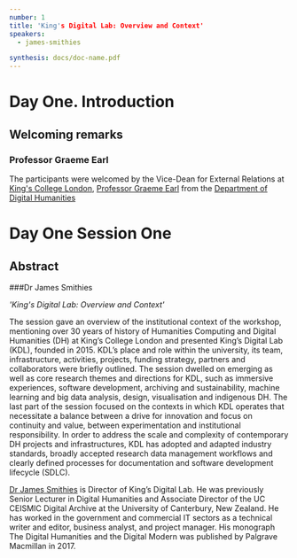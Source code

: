 ```yaml
---
number: 1
title: 'King's Digital Lab: Overview and Context'
speakers:
  - james-smithies

synthesis: docs/doc-name.pdf
---
```


# Day One. Introduction

## Welcoming remarks

### Professor Graeme Earl

The participants were welcomed by the Vice-Dean for External Relations at
[King's College London](https://www.kcl.ac.uk/),
[Professor Graeme Earl](https://www.kcl.ac.uk/people/professor-graeme-earl) from
the [Department of Digital Humanities](https://www.kcl.ac.uk/ddh)

# Day One Session One

## Abstract

###Dr James Smithies

_'King's Digital Lab: Overview and Context'_

The session gave an overview of the institutional context of the workshop,
mentioning over 30 years of history of Humanities Computing and Digital
Humanities (DH) at King’s College London and presented King’s Digital Lab (KDL),
founded in 2015. KDL’s place and role within the university, its team,
infrastructure, activities, projects, funding strategy, partners and
collaborators were briefly outlined. The session dwelled on emerging as well as
core research themes and directions for KDL, such as immersive experiences,
software development, archiving and sustainability, machine learning and big
data analysis, design, visualisation and indigenous DH. The last part of the
session focused on the contexts in which KDL operates that necessitate a balance
between a drive for innovation and focus on continuity and value, between
experimentation and institutional responsibility. In order to address the scale
and complexity of contemporary DH projects and infrastructures, KDL has adopted
and adapted industry standards, broadly accepted research data management
workflows and clearly defined processes for documentation and software
development lifecycle (SDLC).

<Download download="docs/1.1-Intro_KDL.pdf" />
<Speakers>
<Speaker speaker ="james-smithies">

[Dr James Smithies](https://www.kdl.kcl.ac.uk/who-we-are/dr-james-smithies/) is
Director of King’s Digital Lab. He was previously Senior Lecturer in Digital
Humanities and Associate Director of the UC CEISMIC Digital Archive at the
University of Canterbury, New Zealand. He has worked in the government and
commercial IT sectors as a technical writer and editor, business analyst, and
project manager. His monograph The Digital Humanities and the Digital Modern was
published by Palgrave Macmillan in 2017.
